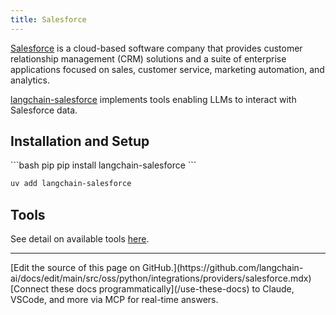 ```yaml
---
title: Salesforce
---
```


[Salesforce](https://www.salesforce.com/) is a cloud-based software company that
provides customer relationship management (CRM) solutions and a suite of enterprise
applications focused on sales, customer service, marketing automation, and analytics.

[langchain-salesforce](https://pypi.org/project/langchain-salesforce/) implements
tools enabling LLMs to interact with Salesforce data.


## Installation and Setup

<CodeGroup>
```bash pip
pip install langchain-salesforce
```

```bash uv
uv add langchain-salesforce
```
</CodeGroup>

## Tools

See detail on available tools [here](/oss/python/integrations/tools/salesforce/).

---

<Callout icon="pen-to-square" iconType="regular">
    [Edit the source of this page on GitHub.](https://github.com/langchain-ai/docs/edit/main/src/oss/python/integrations/providers/salesforce.mdx)
</Callout>
<Tip icon="terminal" iconType="regular">
    [Connect these docs programmatically](/use-these-docs) to Claude, VSCode, and more via MCP for    real-time answers.
</Tip>
